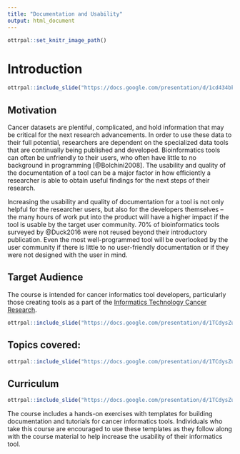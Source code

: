 ```yaml
---
title: "Documentation and Usability"
output: html_document
---
```


```r
ottrpal::set_knitr_image_path()
```

# Introduction

```r
ottrpal::include_slide("https://docs.google.com/presentation/d/1cd434bkLer_CJ04GzpsZwzeEA9gjc5Ho6QimiHPbyEg/export/png?id=1OU5qeRgN_fojGbcyu2qEdwlcKpDO6BveWtYW_u1Hqd4&pageid=gd422c5de97_0_0")
```


## Motivation

Cancer datasets are plentiful, complicated, and hold information that may be critical for the next research advancements. In order to use these data to their full potential, researchers are dependent on the specialized data tools that are continually being published and developed. Bioinformatics tools can often be unfriendly to their users, who often have little to no background in programming [@Bolchini2008]. The usability and quality of the documentation of a tool can be a major factor in how efficiently a researcher is able to obtain useful findings for the next steps of their research.

Increasing the usability and quality of documentation for a tool is not only helpful for the researcher users, but also for the developers themselves -- the many hours of work put into the product will have a higher impact if the tool is usable by the target user community. 70% of bioinformatics tools surveyed by @Duck2016 were not reused beyond their introductory publication. Even the most well-programmed tool will be overlooked by the user community if there is little to no user-friendly documentation or if they were not designed with the user in mind.

## Target Audience  

The course is intended for cancer informatics tool developers, particularly those creating tools as a part of the [Informatics Technology Cancer Research](https://itcr.cancer.gov/informatics-tools).

```r
ottrpal::include_slide("https://docs.google.com/presentation/d/1TCdysZuow3V7aE3IFKva68cedpjoCw7yOk4lJAoNKps/edit#slide=id.g2def6d3177a_0_140)
```

## Topics covered:

```r
ottrpal::include_slide("https://docs.google.com/presentation/d/1TCdysZuow3V7aE3IFKva68cedpjoCw7yOk4lJAoNKps/edit#slide=id.g2def6d3177a_0_144")
```

## Curriculum    

```r
ottrpal::include_slide("https://docs.google.com/presentation/d/1TCdysZuow3V7aE3IFKva68cedpjoCw7yOk4lJAoNKps/edit#slide=id.p")
```

The course includes a hands-on exercises with templates for building documentation and tutorials for cancer informatics tools.
Individuals who take this course are encouraged to use these templates as they follow along with the course material to help increase the usability of their informatics tool.
